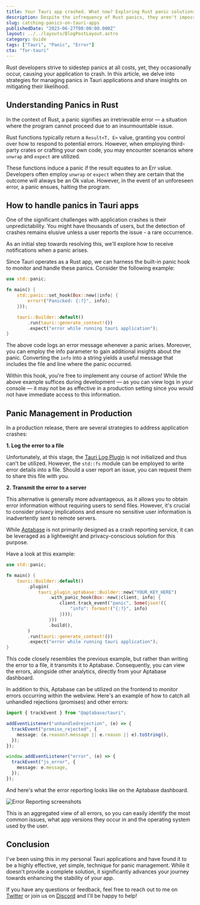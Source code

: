 ```yaml
---
title: Your Tauri app crashed. What now? Exploring Rust panic solutions
description: Despite the infrequency of Rust panics, they aren't impossible. Explore how to effectively manage these exceptions in your Tauri applications.
slug: catching-panics-on-tauri-apps
publishedDate: "2023-06-27T00:00:00.000Z"
layout: ../../layouts/BlogPostLayout.astro
category: Guide
tags: ["Tauri", "Panic", "Error"]
cta: "for-tauri"
---
```


Rust developers strive to sidestep panics at all costs, yet, they occasionally occur, causing your application to crash. In this article, we delve into strategies for managing panics in Tauri applications and share insights on mitigating their likelihood.

## Understanding Panics in Rust

In the context of Rust, a panic signifies an irretrievable error — a situation where the program cannot proceed due to an insurmountable issue.

Rust functions typically return a `Result<T, E>` value, granting you control over how to respond to potential errors. However, when employing third-party crates or crafting your own code, you may encounter scenarios where `unwrap` and `expect` are utilized.

These functions induce a panic if the result equates to an Err value. Developers often employ `unwrap` or `expect` when they are certain that the outcome will always be an Ok value. However, in the event of an unforeseen error, a panic ensues, halting the program.

## How to handle panics in Tauri apps

One of the significant challenges with application crashes is their unpredictability. You might have thousands of users, but the detection of crashes remains elusive unless a user reports the issue - a rare occurrence.

As an initial step towards resolving this, we'll explore how to receive notifications when a panic arises.

Since Tauri operates as a Rust app, we can harness the built-in panic hook to monitor and handle these panics. Consider the following example:

```rust
use std::panic;

fn main() {
    std::panic::set_hook(Box::new(|info| {
        error!("Panicked: {:?}", info);
    }));

    tauri::Builder::default()
        .run(tauri::generate_context!())
        .expect("error while running tauri application");
}
```

The above code logs an error message whenever a panic arises. Moreover, you can employ the info parameter to gain additional insights about the panic. Converting the `info` into a string yields a useful message that includes the file and line where the panic occurred.

Within this hook, you're free to implement any course of action! While the above example suffices during development — as you can view logs in your console — it may not be as effective in a production setting since you would not have immediate access to this information.

## Panic Management in Production

In a production release, there are several strategies to address application crashes:

**1. Log the error to a file**

Unfortunately, at this stage, the [Tauri Log Plugin](https://aptabase.com/blog/complete-guide-tauri-log) is not initialized and thus can't be utilized. However, the `std::fs` module can be employed to write error details into a file. Should a user report an issue, you can request them to share this file with you.

**2. Transmit the error to a server**

This alternative is generally more advantageous, as it allows you to obtain error information without requiring users to send files. However, it's crucial to consider privacy implications and ensure no sensitive user information is inadvertently sent to remote servers.

While [Aptabase](/) is not primarily designed as a crash reporting service, it can be leveraged as a lightweight and privacy-conscious solution for this purpose.

Have a look at this example:

```rust
use std::panic;

fn main() {
    tauri::Builder::default()
        .plugin(
            tauri_plugin_aptabase::Builder::new("YOUR_KEY_HERE")
                .with_panic_hook(Box::new(|client, info| {
                    client.track_event("panic", Some(json!({
                        "info": format!("{:?}", info)
                    })));
                }))
                .build(),
        )
        .run(tauri::generate_context!())
        .expect("error while running tauri application");
}
```

This code closely resembles the previous example, but rather than writing the error to a file, it transmits it to Aptabase. Consequently, you can view the errors, alongside other analytics, directly from your Aptabase dashboard.

In addition to this, Aptabase can be utilized on the frontend to monitor errors occurring within the webview. Here's an example of how to catch all unhandled rejections (promises) and other errors:

```ts
import { trackEvent } from "@aptabase/tauri";

addEventListener("unhandledrejection", (e) => {
  trackEvent("promise_rejected", {
    message: (e.reason?.message || e.reason || e).toString(),
  });
});

window.addEventListener("error", (e) => {
  trackEvent("js_error", {
    message: e.message,
  });
});
```

And here's what the error reporting looks like on the Aptabase dashboard.

![Error Reporting screenshots](../../assets/blog/catching-panics-on-tauri-apps/crash_reports.png)

This is an aggregated view of all errors, so you can easily identify the most common issues, what app versions they occur in and the operating system used by the user.

## Conclusion

I've been using this in my personal Tauri applications and have found it to be a highly effective, yet simple, technique for panic management. While it doesn't provide a complete solution, it significantly advances your journey towards enhancing the stability of your app.

If you have any questions or feedback, feel free to reach out to me on [Twitter](https://twitter.com/goenning) or join us on [Discord](https://discord.gg/d9d97unCUk) and I'll be happy to help!
